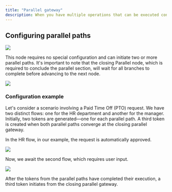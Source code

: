 ```yaml
---
title: "Parallel gateway"
description: When you have multiple operations that can be executed concurrently, the Parallel Gateway becomes a valuable tool. This type of node creates a parallel section within the **process**, particularly useful for tasks that can run independently without waiting for each other. It's essential to close each parallel section with another Parallel Gateway node.
---
```


## Configuring parallel paths

<Frame>

![](https://s3.eu-west-1.amazonaws.com/docx.flowx.ai/building-blocks/node/gateway_parallel.png#center)

</Frame>

This node requires no special configuration and can initiate two or more parallel paths. It's important to note that the closing Parallel node, which is required to conclude the parallel section, will wait for all branches to complete before advancing to the next node.

![](https://s3.eu-west-1.amazonaws.com/docx.flowx.ai/release34/parallel_gateways.png)

### Configuration example

Let's consider a scenario involving a Paid Time Off (PTO) request. We have two distinct flows: one for the HR department and another for the manager. Initially, two tokens are generated—one for each parallel path. A third token is created when both parallel paths converge at the closing parallel gateway.

In the HR flow, in our example, the request is automatically approved.

![](https://s3.eu-west-1.amazonaws.com/docx.flowx.ai/release34/hr_flow.gif)

Now, we await the second flow, which requires user input.

![](https://s3.eu-west-1.amazonaws.com/docx.flowx.ai/release34/manager_flow.gif)

After the tokens from the parallel paths have completed their execution, a third token initiates from the closing parallel gateway.




